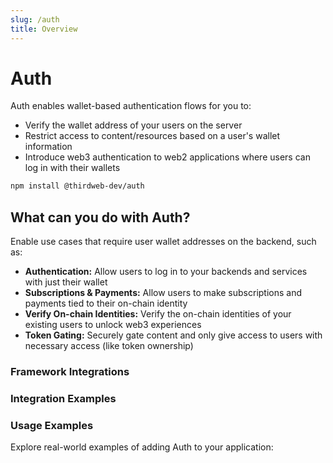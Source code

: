 ```yaml
---
slug: /auth
title: Overview
---
```


# Auth


<div className="heroGrid">
  <div>
    <p>Auth enables wallet-based authentication flows for you to:</p>

<ul>  
<li> Verify the wallet address of your users on the server </li>
<li> Restrict access to content/resources based on a user's wallet information </li>
<li> Introduce web3 authentication to web2 applications where users can log in with their wallets</li>
</ul> 
  </div>
  <div className="heroGridImageContainer">
    <YoutubeEmbed link={"https://www.youtube.com/embed/u6VU51w01pM"} />
  </div>
</div>

```bash npm2yarn
npm install @thirdweb-dev/auth
```

## What can you do with Auth?

Enable use cases that require user wallet addresses on the backend, such as:

- **Authentication:** Allow users to log in to your backends and services with just their wallet
- **Subscriptions & Payments:** Allow users to make subscriptions and payments tied to their on-chain identity
- **Verify On-chain Identities:** Verify the on-chain identities of your existing users to unlock web3 experiences
- **Token Gating:** Securely gate content and only give access to users with necessary access (like token ownership)

<div className="row" style={{ marginBottom: 12 }}>
  <div className="col col--12" style={{ padding: 8 }}>
    <QuickstartCard
      name="Quickstart"
      link="/auth/quickstart"
      description="Implement a sign-in with Ethereum flow in Next.js"
      image="/assets/icons/education.png"
    />
  </div>
</div>

### Framework Integrations

<div className="row">
  <div className="col col--6" style={{ padding: 8 }}>
    <QuickstartCard
      name="Next.js"
      link="https://github.com/thirdweb-example/thirdweb-auth-next"
      description=""
      image="/assets/languages/nextjs.png"
    />
  </div>
  <div className="col col--6" style={{ padding: 8 }}>
    <QuickstartCard
      name="Next.js + Solana"
      link="https://github.com/thirdweb-example/thirdweb-auth-solana-next"
      description=""
      image="/assets/languages/nextjs.png"
    />
  </div>
</div>

<div className="row">
  <div className="col col--6" style={{ padding: 8 }}>
    <QuickstartCard
      name="Express"
      link="https://github.com/thirdweb-example/thirdweb-auth-express"
      description=""
      image="/assets/languages/javascript.png"
    />
  </div>
  <div className="col col--6" style={{ padding: 8 }}>
    <QuickstartCard
      name="Flask"
      link="https://github.com/thirdweb-example/thirdweb-auth-flask"
      description=""
      image="/assets/languages/python.png"
    />
  </div>
</div>

<div className="row">
  <div className="col col--6" style={{ padding: 8 }}>
    <QuickstartCard
      name="Fiber"
      link="https://github.com/thirdweb-example/thirdweb-auth-fiber"
      description=""
      image="/assets/languages/go.png"
    />
  </div>
</div>

### Integration Examples

<div className="row" style={{ marginTop: 24 }}>
  <div className="col col--4" style={{ padding: 8 }}>
    <QuickstartCard
      name="NextAuth"
      link="https://github.com/thirdweb-example/thirdweb-auth-next-auth"
      description=""
      image="/assets/languages/nextauth.png"
    />
  </div>
  <div className="col col--4" style={{ padding: 8 }}>
    <QuickstartCard
      name="Supabase"
      link="https://github.com/thirdweb-example/thirdweb-auth-supabase"
      description=""
      image="/assets/languages/supabase.png"
    />
  </div>
  <div className="col col--4" style={{ padding: 8 }}>
    <QuickstartCard
      name="Firebase"
      link="https://github.com/thirdweb-example/firebase-auth"
      description=""
      image="/assets/languages/firebase.png"
    />
  </div>
</div>

### Usage Examples

Explore real-world examples of adding Auth to your application:

<div className="row" style={{ marginTop: 24 }}>
  <div className="col col--6" style={{ padding: 8 }}>
    <QuickstartCard
      name="NFT Gated Website"
      link="https://blog.thirdweb.com/guides/nft-gated-website/"
      description="Restrict access to content to NFT holders"
      image="/assets/icons/nft.png"
    />
  </div>
  <div className="col col--6" style={{ padding: 8 }}>
    <QuickstartCard
      name="Stripe Subscription Payments"
      link="https://blog.thirdweb.com/guides/add-stripe-subscriptions-with-web3-auth/"
      description="Accept payments for a subscription service"
      image="/assets/icons/token.png"
    />
  </div>
</div>
